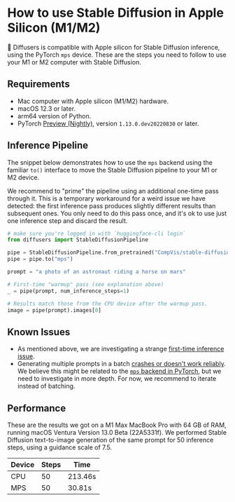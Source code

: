 <!--Copyright 2022 The HuggingFace Team. All rights reserved.

Licensed under the Apache License, Version 2.0 (the "License"); you may not use this file except in compliance with
the License. You may obtain a copy of the License at

http://www.apache.org/licenses/LICENSE-2.0

Unless required by applicable law or agreed to in writing, software distributed under the License is distributed on
an "AS IS" BASIS, WITHOUT WARRANTIES OR CONDITIONS OF ANY KIND, either express or implied. See the License for the
specific language governing permissions and limitations under the License.
-->

# How to use Stable Diffusion in Apple Silicon (M1/M2)

🤗 Diffusers is compatible with Apple silicon for Stable Diffusion inference, using the PyTorch `mps` device. These are the steps you need to follow to use your M1 or M2 computer with Stable Diffusion.

## Requirements

- Mac computer with Apple silicon (M1/M2) hardware.
- macOS 12.3 or later.
- arm64 version of Python.
- PyTorch [Preview (Nightly)](https://pytorch.org/get-started/locally/), version `1.13.0.dev20220830` or later.

## Inference Pipeline

The snippet below demonstrates how to use the `mps` backend using the familiar `to()` interface to move the Stable Diffusion pipeline to your M1 or M2 device.

We recommend to "prime" the pipeline using an additional one-time pass through it. This is a temporary workaround for a weird issue we have detected: the first inference pass produces slightly different results than subsequent ones. You only need to do this pass once, and it's ok to use just one inference step and discard the result.

```python
# make sure you're logged in with `huggingface-cli login`
from diffusers import StableDiffusionPipeline

pipe = StableDiffusionPipeline.from_pretrained("CompVis/stable-diffusion-v1-4")
pipe = pipe.to("mps")

prompt = "a photo of an astronaut riding a horse on mars"

# First-time "warmup" pass (see explanation above)
_ = pipe(prompt, num_inference_steps=1)

# Results match those from the CPU device after the warmup pass.
image = pipe(prompt).images[0]
```

## Known Issues

- As mentioned above, we are investigating a strange [first-time inference issue](https://github.com/huggingface/diffusers/issues/372).
- Generating multiple prompts in a batch [crashes or doesn't work reliably](https://github.com/huggingface/diffusers/issues/363). We believe this might be related to the [`mps` backend in PyTorch](https://github.com/pytorch/pytorch/issues/84039#issuecomment-1237735249), but we need to investigate in more depth. For now, we recommend to iterate instead of batching.

## Performance

These are the results we got on a M1 Max MacBook Pro with 64 GB of RAM, running macOS Ventura Version 13.0 Beta (22A5331f). We performed Stable Diffusion text-to-image generation of the same prompt for 50 inference steps, using a guidance scale of 7.5.

| Device | Steps | Time    |
|--------|-------|---------|
| CPU    | 50    | 213.46s |
| MPS    | 50    | 30.81s  |